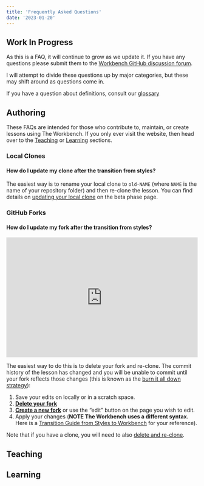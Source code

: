 ```yaml
---
title: 'Frequently Asked Questions'
date: '2023-01-20'
---
```


::: {.callout-caution}

## Work In Progress

As this is a FAQ, it will continue to grow as we update it. If you have any
questions please submit them to the [Workbench GitHub
discussion forum](https://github.com/carpentries/workbench/discussions).

I will attempt to divide these questions up by major categories, but these may
shift around as questions come in.

If you have a question about definitions, consult our [glossary](glossary.html)

:::

## Authoring

These FAQs are intended for those who contribute to, maintain, or create lessons
using The Workbench. If you only ever visit the website, then head over to 
the [Teaching](#teaching) or [Learning](#learning) sections.

### Local Clones


#### How do I update my clone after the transition from styles? {#update-clone-from-styles}

The easiest way is to rename your local clone to `old-NAME` (where `NAME` is the
name of your repository folder) and then re-clone the lesson. You can find
details on [updating your local clone](beta-phase.html#updating-clone) on the
beta phase page.

### GitHub Forks

#### How do I update my fork after the transition from styles? {#update-fork-from-styles}

<iframe width="100%" height="315" src="https://youtube.com/embed/9DVwy818MIE" title="YouTube video player" frameborder="0" allow="accelerometer; autoplay; clipboard-write; encrypted-media; gyroscope; picture-in-picture" allowfullscreen></iframe>

The easiest way to do this is to delete your fork and re-clone. The commit
history of the lesson has changed and you will be unable to commit until your
fork reflects those changes (this is known as the [burn it all down
strategy](https://happygitwithr.com/burn.html)): 

1. Save your edits on locally or in a scratch space.
2. **[Delete your fork](https://docs.github.com/en/repositories/creating-and-managing-repositories/deleting-a-repository)** 
3. **[Create a new fork](https://docs.github.com/en/get-started/quickstart/fork-a-repo)** or use the "edit" button on the page you wish to edit.
4. Apply your changes (**NOTE The Workbench uses a different syntax.** Here is
   a [Transition Guide from Styles to
   Workbench](https://carpentries.github.io/workbench/transition-guide.html)
   for your reference). 

Note that if you have a clone, you will need to also [delete and re-clone](#update-clone-from-styles).

## Teaching


## Learning
